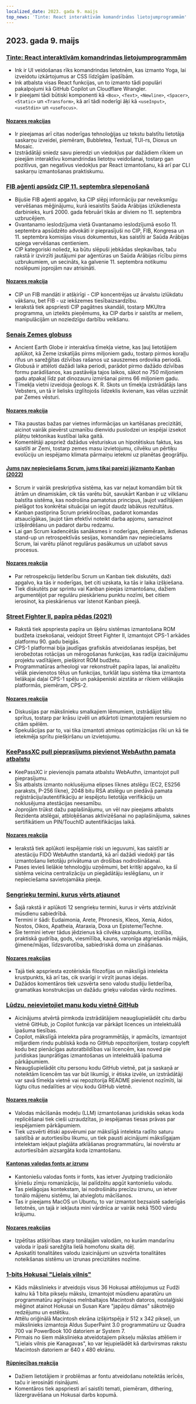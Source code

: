 ```yaml
---
localized_date: 2023. gada 9. maijs
top_news: 'Tinte: React interaktīvām komandrindas lietojumprogrammām'
---
```


## 2023. gada 9. maijs

### [Tinte: React interaktīvām komandrindas lietojumprogrammām](https://github.com/vadimdemedes/ink)

- Ink ir UI veidošanas rīks komandrindas lietotnēm, kas izmanto Yoga, lai izveidotu izkārtojumus ar CSS līdzīgām īpašībām.
- Ink atbalsta visas React funkcijas, un to izmanto tādi populāri pakalpojumi kā GitHub Copilot un Cloudflare Wrangler.
- Ir pieejami tādi būtiski komponenti kā `<Box>`, `<Text>`, `<Newline>`, `<Spacer>`, `<Static>` un `<Transform>`, kā arī tādi noderīgi āķi kā `<useInput>`, `<useStdin>` un `<useFocus>`.

#### [Nozares reakcijas](http://news.ycombinator.com/item?id=35863837)

- Ir pieejamas arī citas noderīgas tehnoloģijas uz tekstu balstītu lietotāja saskarņu izveidei, piemēram, Bubbletea, Textual, TUI-rs, Dioxus un Mosaic.
- Izstrādātāji sniedz savu pieredzi un viedokļus par dažādiem rīkiem un pieejām interaktīvu komandrindas lietotņu veidošanai, tostarp gan pozitīvus, gan negatīvus viedokļus par React izmantošanu, kā arī par CLI saskarņu izmantošanas praktiskumu.

### [FIB aģenti apsūdz CIP 11. septembra slepenošanā](https://www.spytalk.co/p/exclusive-fbi-agents-accuse-cia-of)

- Bijušie FIB aģenti apgalvo, ka CIP slēpj informāciju par neveiksmīgu vervēšanas mēģinājumu, kurā iesaistīts Saūda Arābijas izlūkdienesta darbinieks, kurš 2000. gada februārī tikās ar diviem no 11. septembra uzbrucējiem.
- Gvantanamo ieslodzījuma vietā Gvantanamo ieslodzījumā esošo 11. septembra apsūdzēto advokāti ir pieprasījuši no CIP, FIB, Kongresa un 11. septembra komisijas visus dokumentus, kas saistīti ar Saūda Arābijas spiega vervēšanas centieniem.
- CIP kategoriski noliedz, ka būtu slēpuši jebkādas slepkavības, taču rakstā ir izvirzīti jautājumi par aģentūras un Saūda Arābijas rīcību pirms uzbrukumiem, un secināts, ka galvenie 11. septembra notikumu noslēpumi joprojām nav atrisināti.

#### [Nozares reakcija](http://news.ycombinator.com/item?id=35862656)

- CIP un FIB mandāti ir atšķirīgi - CIP koncentrējas uz ārvalstu izlūkdatu vākšanu, bet FIB - uz iekšzemes tiesībaizsardzību.
- Ierakstā tiek apspriesti CIP pagātnes skandāli, tostarp MKUltra programma, un izteikts pieņēmums, ka CIP darbs ir saistīts ar meliem, manipulācijām un noziedzīgu darbību veikšanu.

### [Senais Zemes globuss](https://dinosaurpictures.org/ancient-earth/#470)

- Ancient Earth Globe ir interaktīva tīmekļa vietne, kas ļauj lietotājiem aplūkot, kā Zeme izskatījās pirms miljoniem gadu, tostarp pirmos koraļļu rifus un sarežģītas dzīvības rašanos uz sauszemes ordovika periodā.
- Globusā ir attēloti dažādi laika periodi, parādot pirmo dažādo dzīvības formu parādīšanos, kas pastāvēja tajos laikos, sākot no 750 miljoniem gadu atpakaļ līdz pat dinozauru izmiršanai pirms 66 miljoniem gadu.
- Tīmekļa vietni izveidoja ģeologs K. R. Skots un tīmekļa izstrādātājs Ians Vebsters, un tā ir lielisks izglītojošs līdzeklis ikvienam, kas vēlas uzzināt par Zemes vēsturi.

#### [Nozares reakcija](http://news.ycombinator.com/item?id=35856820)

- Tika paustas bažas par vietnes informācijas un kartēšanas precizitāti, aicinot vairāk pievērst uzmanību dienvidu puslodzei un iespējai izsekot plātņu tektonikas kustībai laika gaitā.
- Komentētāji apspriež dažādus vēsturiskus un hipotētiskus faktus, kas saistīti ar Zemi, tostarp zemes masu izvietojumu, cilvēku un pērtiķu evolūciju un iespējamo klimata pārmaiņu ietekmi uz planētas ģeogrāfiju.

#### [Jums nav nepieciešams Scrum, jums tikai pareizi jāizmanto Kanban (2022)](https://lucasfcosta.com/2022/10/02/scrum-versus-kanban.html)

- Scrum ir vairāk preskriptīva sistēma, kas var neļaut komandām būt tik ātrām un dinamiskām, cik tās varētu būt, savukārt Kanban ir uz vilkšanu balstīta sistēma, kas nodrošina pamatotus principus, ļaujot vadītājiem pielāgot tos konkrētai situācijai un iegūt daudz labākus rezultātus.
- Kanban pastiprina Scrum priekšrocības, padarot komandas atsaucīgākas, ļaujot tām efektīvi noteikt darba apjomu, samazinot izšķērdēšanu un padarot darbu redzamu.
- Lai gan Scrum kadencētās sanāksmes ir noderīgas, piemēram, ikdienas stand-up un retrospektīvās sesijas, komandām nav nepieciešams Scrum, lai varētu plānot regulārus pasākumus un uzlabot savus procesus.

#### [Nozares reakcija](http://news.ycombinator.com/item?id=35857463)

- Par retrospekciju lietderību Scrum un Kanban tiek diskutēts, daži apgalvo, ka tās ir noderīgas, bet citi uzskata, ka tās ir laika izšķiešana.
- Tiek diskutēts par sprintu vai Kanban pieejas izmantošanu, dažiem argumentējot par regulāru pieskārienu punktu nozīmi, bet citiem ierosinot, ka pieskārienus var īstenot Kanban pieejā.

### [Street Fighter II, papīra pēdas (2021)](https://fabiensanglard.net/sf2_sheets/index.html)

- Rakstā tiek apspriesta papīra un šķēru sistēmas izmantošana ROM budžeta izsekošanai, veidojot Street Fighter II, izmantojot CPS-1 arkādes platformu 90. gadu beigās.
- CPS-1 platformai bija jaudīgas grafiskās atveidošanas iespējas, bet ierobežotas rotācijas un mērogošanas funkcijas, kas radīja izaicinājumu projektu vadītājiem, piešķirot ROM budžetu.
- Programmatūras arheologi var rekonstruēt papīra lapas, lai analizētu vēlāk pievienotos tēlus un funkcijas, turklāt lapu sistēma tika izmantota lielākajai daļai CPS-1 spēļu un pakāpeniski aizstāta ar rīkiem vēlākajās platformās, piemēram, CPS-2.

#### [Nozares reakcija](http://news.ycombinator.com/item?id=35859338)

- Diskusijas par mākslinieku smalkajiem lēmumiem, izstrādājot tēlu sprītus, tostarp par krāsu izvēli un atkārtoti izmantotajiem resursiem no citām spēlēm.
- Spekulācijas par to, vai tika izmantoti atmiņas optimizācijas rīki un kā tie ietekmēja sprītu piešķiršanu un izvietojumu.

### [KeePassXC pull pieprasījums pievienot WebAuthn pamata atbalstu](https://github.com/keepassxreboot/keepassxc/pull/8825)

- KeePassXC ir pievienojis pamata atbalstu WebAuthn, izmantojot pull pieprasījumu.
- Šis atbalsts izmanto noklusējuma elipses līknes atslēgu (EC2, ES256 paraksts, P-256 līkne), 2048 bitu RSA atslēgu un piedāvā pamata reģistrāciju/autentifikāciju ar iespējotu lietotāja verifikāciju un noklusējuma atestācijas neesamību.
- Joprojām trūkst dažu paplašinājumu, un vēl nav pieejams atbalsts Rezidenta atslēgai, atbloķēšanas aktivizēšanai no paplašinājuma, saknes sertifikātiem un PIN/TouchID autentifikācijas laikā.

#### [Nozares reakcija](http://news.ycombinator.com/item?id=35859877)

- Ierakstā tiek aplūkoti iespējamie riski un ieguvumi, kas saistīti ar atestāciju FIDO WebAuthn standartā, kā arī dažādi viedokļi par tās izmantošanu lietotāju privātuma un drošības nodrošināšanai.
- Pases ievieš lielākie tehnoloģiju uzņēmumi, bet kritiķi apgalvo, ka šī sistēma veicina centralizāciju un piegādātāju ieslēgšanu, un ir nepieciešama savietojamāka pieeja.

### [Sengrieķu termini, kurus vērts atjaunot](https://classicalwisdom.substack.com/p/12-ancient-greek-terms-that-should)

- Šajā rakstā ir aplūkoti 12 sengrieķu termini, kurus ir vērts atdzīvināt mūsdienu sabiedrībā.
- Termini ir šādi: Eudaimonia, Arete, Phronesis, Kleos, Xenia, Aidos, Nostos, Oikos, Apatheia, Ataraxia, Doxa un Episteme/Techne.
- Šie termini ietver tādus jēdzienus kā cilvēka uzplaukums, izcilība, praktiskā gudrība, gods, viesmīlība, kauns, varonīga atgriešanās mājās, ģimene/mājas, līdzsvarotība, sabiedriskā doma un zināšanas.

#### [Nozares reakcijas](http://news.ycombinator.com/item?id=35867935)

- Tajā tiek apspriesta ezotēriskās filozofijas un mākslīgā intelekta krustpunkts, kā arī tas, cik svarīgi ir virzīt jaunas idejas.
- Dažādos komentāros tiek uzsvērta seno valodu studiju lietderība, gramatikas konstrukcijas un dažādu grieķu valodas vārdu nozīmes.

### [Lūdzu, neievietojiet manu kodu vietnē GitHub](https://nogithub.codeberg.page/)

- Aicinājums atvērtā pirmkoda izstrādātājiem neaugšupielādēt citu darbu vietnē GitHub, jo Copilot funkcija var pārkāpt licences un intelektuālā īpašuma tiesības.
- Copilot, mākslīgā intelekta pāra programmētājs, ir apmācīts, izmantojot miljardiem rindu publiskā koda no GitHub repozitorijiem, tostarp copyleft kodu bez pienācīgas autoratbildības vai licencēm, kas noved pie juridiskas ļaunprātīgas izmantošanas un intelektuālā īpašuma pārkāpumiem.
- Neaugšupielādēt citu personu kodu GitHub vietnē, pat ja saskaņā ar noteiktām licencēm tas var būt likumīgi, ir ētiska izvēle, un izstrādātāji var savā tīmekļa vietnē vai repozitorija README pievienot nozīmīti, lai lūgtu citus nedalīties ar viņu kodu GitHub vietnē.

#### [Nozares reakcija](http://news.ycombinator.com/item?id=35859142)

- Valodas mācīšanās modeļu (LLM) izmantošanas juridiskās sekas koda replicēšanai tiek cieši uzraudzītas, jo iespējamas tiesas prāvas par iespējamiem pārkāpumiem.
- Tiek uzsvērti ētiski apsvērumi par mākslīgā intelekta radīto saturu saistībā ar autortiesību likumu, un tiek pausti aicinājumi mākslīgajam intelektam iekļaut plaģiāta atklāšanas programmatūru, lai novērstu ar autortiesībām aizsargāta koda izmantošanu.

#### [Kantonas valodas fonts ar izrunu](https://visual-fonts.com/)

- Kantoniešu valodas fonts ir fonts, kas ietver Jyutping tradicionālo ķīniešu zīmju romanizāciju, lai palīdzētu apgūt kantoniešu valodu.
- Tas pielāgojas kontekstam, lai nodrošinātu precīzu izrunu, un ietver tonālo mājienu sistēmu, lai atvieglotu mācīšanos.
- Tas ir pieejams MacOS un Ubuntu, to var izmantot bezsaistē saderīgās lietotnēs, un tajā ir iekļauta mini vārdnīca ar vairāk nekā 1500 vārdu krājumu.

#### [Nozares reakcijas](http://news.ycombinator.com/item?id=35867275)

- Izpētītas atšķirības starp tonālajām valodām, no kurām mandarīnu valoda ir īpaši sarežģīta lielā homofonu skaita dēļ.
- Apskatīti tonalitātes valodu izaicinājumi un uzsvērta tonalitātes noteikšanas sistēmu un izrunas precizitātes nozīme.

### [1-bits Hokusai "Lielais vilnis"](https://www.hypertalking.com/2023/05/08/1-bit-pixel-art-of-hokusais-the-great-wave-off-kanagawa/)

- Kāds mākslinieks ir atveidojis visus 36 Hokusai attēlojumus uz Fudži kalnu kā 1 bita pikseļu mākslu, izmantojot mūsdienu aparatūru un programmatūru agrīnajos melnbaltajos Macintosh datoros, nostalģiski mēģinot atainot Hokusai un Susan Kare "japāņu dāmas" sākotnējo redzējumu un estētiku.
- Attēlu oriģinālā Macintosh ekrāna izšķirtspēja ir 512 x 342 pikseļi, un mākslinieks izmantoja Aldus SuperPaint 3.0 programmatūru uz Quadra 700 vai PowerBook 100 datoriem ar System 7.
- Pirmais no šiem mākslinieka atveidotajiem pikseļu mākslas attēliem ir "Lielais vilnis pie Kanagavas", ko var lejupielādēt kā darbvirsmas rakstu Macintosh datoriem ar 640 x 480 ekrānu.

#### [Rūpniecības reakcija](http://news.ycombinator.com/item?id=35866283)

- Dažiem lietotājiem ir problēmas ar fontu atveidošanu noteiktās ierīcēs, taču ir ierosināti risinājumi.
- Komentāros tiek apspriesti arī saistīti temati, piemēram, dithering, lāzergravēšana un Hokusai darbs kopumā.


